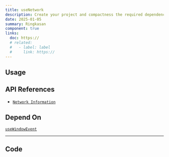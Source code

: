 ```yaml
---
title: useNetwork
description: Create your project and compactness the required dependencies.
date: 2025-01-05
summary: Ringkasan
component: true
links:
  doc: https://
  # related:
  #   - label: label
  #     link: https://
---
```


## Usage

<UseNetworkDemosUsage />

## API References

- [`Network Information`](https://developer.mozilla.org/en-US/docs/Web/API/Network_Information_API)

## Depend On

[`useWindowEvent`](/docs/hooks/use-window-event)

---

## Code

<LoadCodes />
